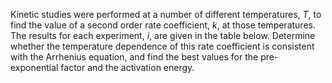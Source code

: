 Kinetic studies were performed at a number of different temperatures, $T$, to find the value of a second order rate coefficient, $k$, at those temperatures. The results for each experiment, $i$, are given in the table below. Determine whether the temperature dependence of this rate coefficient is consistent with the Arrhenius equation, and find the best values for the pre-exponential factor and the activation energy.
